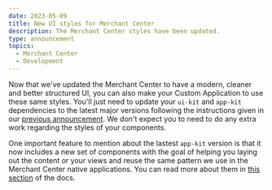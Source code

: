 ```yaml
---
date: 2023-05-09
title: New UI styles for Merchant Center
description: The Merchant Center styles have been updated.
type: announcement
topics:
  - Merchant Center
  - Development
---
```


Now that we've updated the Merchant Center to have a modern, cleaner and better structured UI, you can also make your Custom Application to use these same styles.
You'll just need to update your `ui-kit` and `app-kit` dependencies to the latest major versions following the instructions given in our [previous announcement](./2023-04-21-custom-applications-v22-and-ui-kit-v16).
We don't expect you to need to do any extra work regarding the styles of your components.

One important feature to mention about the lastest `app-kit` version is that it now includes a new set of components with the goal of helping you laying out the content or your views and reuse the same pattern we use in the Merchant Center native applications.
You can read more about them in [this section](../development/page-content-layouts) of the docs.

